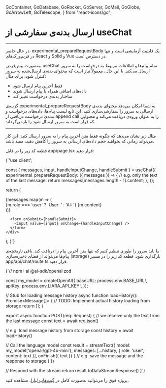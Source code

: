   GoContainer,
  GoDatabase,
  GoRocket,
  GoServer,
  GoMail,
  GoGlobe,
  GoArrowLeft,
  GoTelescope,
} from "react-icons/go";


<Layout>
<Head>
<title>مستندات ارسال بدنه‌ی سفارشی از useChat در NextJS - لیارا</title>
<meta property="og:title" content="مستندات خدمات رایانش ابری لیارا" />
<meta property="og:description" content="مستندات مربوط به نحوه ارسال بدنه سفارشی (custom body) از useChat در NextJS با استفاده از سرویس هوش مصنوعی لیارا"  />
<meta property="og:image" content="https://media.liara.ir/logos/liara-poster.jpg" />
</Head>


# ارسال بدنه‌ی سفارشی از useChat 

<hr className="mb-2" />

<Alert variant="warning">
<p>
در حال حاضر، <Important>experimental_prepareRequestBody</Important> یک قابلیت آزمایشی است و تنها در فریم‌ورک‌های React و Solid و Vue در دسترس است.
</p>
</Alert>
<div className="h-2" />

به‌صورت پیش‌فرض، <Important>useChat</Important> تمام پیام‌ها و اطلاعات مربوط به درخواست را به سرور ارسال می‌کند. با این حال، معمولاً نیاز است که محتوای بدنه‌ی ارسال‌شده به سرور کنترل شود، برای مثال:

<div className="h-2" />
<ul>
<li>فقط آخرین پیام ارسال شود</li>
<li>داده‌های اضافی همراه با پیام ارسال شوند</li>
<li>ساختار بدنه‌ی درخواست تغییر کند</li>
</ul>
<div className="h-2" />

گزینه‌ی <Important>experimental_prepareRequestBody</Important> به شما امکان می‌دهد محتوای بدنه‌ی ارسالی به سرور را سفارشی‌سازی کنید.
این تابع لیست پیام‌ها، داده‌های درخواست و بدنه‌ی درخواست دریافتی از append call را به عنوان ورودی دریافت می‌کند و محتوایی که قرار است به سرور ارسال شود را بازمی‌گرداند.

<hr className="mb-2" />

مثال زیر نشان می‌دهد که چگونه فقط متن آخرین پیام را به سرور ارسال کنید.
این کار می‌تواند زمانی که بخواهید حجم داده‌های ارسالی به سرور را کاهش دهید، مفید باشد.

<Section id='client' title='کلاینت' />

قطعه کد زیر را در فایل <Important>app/page.tsx</Important> قرار دهید:
<div className="h-2" />
<div dir='ltr'>
    <Highlight className="js">
        {`'use client';


  const { messages, input, handleInputChange, handleSubmit } = useChat({
    experimental_prepareRequestBody: ({ messages }) => {
      // e.g. only the text of the last message:
      return messages[messages.length - 1].content;
    },
  });

  return (
    <div>
      {messages.map(m => (
        <div key={m.id}>
          {m.role === 'user' ? 'User: ' : 'AI: '}
          {m.content}
        </div>
      ))}

      <form onSubmit={handleSubmit}>
        <input value={input} onChange={handleInputChange} />
      </form>
    </div>
  );
}`}
    </Highlight>
</div>

<Section id='server' title='سرور' />

ما باید سرور را طوری تنظیم کنیم که تنها متن آخرین پیام را دریافت کند. باقی تاریخچه‌ی پیام‌ها می‌تواند از فضای ذخیره‌سازی (storage) بارگذاری شود.
قطعه کد زیر را در مسیر <Important>app/api/chat/route.ts</Important> قرار دهید:

<div className="h-2" />
<div dir='ltr'>
    <Highlight className="js">
        {`// npm i ai @ai-sdk/openai zod


const my_model = createOpenAI({
  baseURL: process.env.BASE_URL!,
  apiKey: process.env.LIARA_API_KEY!,
});


// Stub for loading message history
async function loadHistory(): Promise<Message[]> {
  // TODO: Implement actual history loading from storage
  return [];
}

export async function POST(req: Request) {
  // we receive only the text from the last message
  const text = await req.json()

  // e.g. load message history from storage
  const history = await loadHistory()

  // Call the language model
  const result = streamText({
    model: my_model('openai/gpt-4o-mini'),
    messages: [...history, { role: 'user', content: text }],
    onFinish({ text }) {
      // e.g. save the message and the response to storage
    }
  })

  // Respond with the stream
  return result.toDataStreamResponse()
}`}
    </Highlight>
</div>
<div className="h-2" />
<Alert variant="success">
<p>
پروژه فوق را می‌توانید به‌صورت کامل در <a href="https://github.com/liara-cloud/ai-sdk-examples/tree/master/NextJS/send-custom-body-from-use-chat" className="text-[#2196f3]">گیت‌هاب لیارا</a>، مشاهده کنید. 
</p>
</Alert>






</Layout>